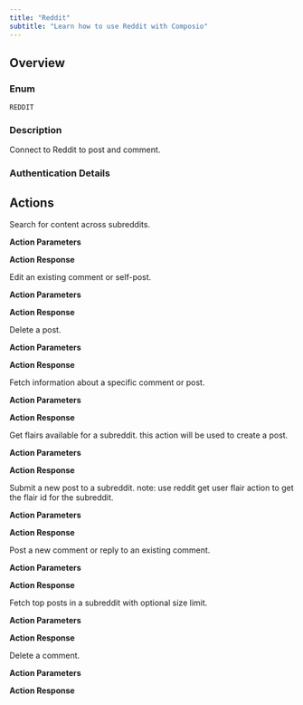 ```yaml
---
title: "Reddit"
subtitle: "Learn how to use Reddit with Composio"
---
```



## Overview

### Enum
`REDDIT`

### Description
Connect to Reddit to post and comment.

### Authentication Details

<Accordion title="OAUTH2">
<ParamField path="client_id" type="string" required={true}>
</ParamField>

<ParamField path="client_secret" type="string" required={true}>
</ParamField>

<ParamField path="oauth_redirect_uri" type="string" default="https://backend.composio.dev/api/v1/auth-apps/add">
</ParamField>

<ParamField path="scopes" type="string" default="identity read vote submit flair edit">
</ParamField>

<ParamField path="base_url" type="string" default="https://oauth.reddit.com">
</ParamField>

</Accordion>


## Actions

<AccordionGroup>
<Accordion title="REDDIT_SEARCH_ACROSS_SUBREDDITS">
Search for content across subreddits.

**Action Parameters**

<ParamField path="search_query" type="string" required={true}>
</ParamField>

<ParamField path="restrict_sr" type="boolean" default="True">
</ParamField>

<ParamField path="sort" type="string" default="relevance">
</ParamField>

<ParamField path="limit" type="integer" default="5">
</ParamField>


**Action Response**

<ParamField path="data" type="object">
</ParamField>

<ParamField path="successful" type="boolean">
</ParamField>

<ParamField path="error" type="">
</ParamField>

</Accordion>

<Accordion title="REDDIT_EDIT_REDDIT_COMMENT_OR_POST">
Edit an existing comment or self-post.

**Action Parameters**

<ParamField path="thing_id" type="string" required={true}>
</ParamField>

<ParamField path="text" type="string" required={true}>
</ParamField>


**Action Response**

<ParamField path="data" type="object">
</ParamField>

<ParamField path="successful" type="boolean">
</ParamField>

<ParamField path="error" type="">
</ParamField>

</Accordion>

<Accordion title="REDDIT_DELETE_REDDIT_POST">
Delete a post.

**Action Parameters**

<ParamField path="id" type="string" required={true}>
</ParamField>


**Action Response**

<ParamField path="data" type="object">
</ParamField>

<ParamField path="successful" type="boolean">
</ParamField>

<ParamField path="error" type="">
</ParamField>

</Accordion>

<Accordion title="REDDIT_RETRIEVE_SPECIFIC_COMMENT">
Fetch information about a specific comment or post.

**Action Parameters**

<ParamField path="id" type="string" required={true}>
</ParamField>


**Action Response**

<ParamField path="data" type="object">
</ParamField>

<ParamField path="successful" type="boolean">
</ParamField>

<ParamField path="error" type="">
</ParamField>

</Accordion>

<Accordion title="REDDIT_GET_USER_FLAIR">
Get flairs available for a subreddit. this action will be used to create a post.

**Action Parameters**

<ParamField path="subreddit" type="string" required={true}>
</ParamField>


**Action Response**

<ParamField path="data" type="object">
</ParamField>

<ParamField path="successful" type="boolean">
</ParamField>

<ParamField path="error" type="">
</ParamField>

</Accordion>

<Accordion title="REDDIT_CREATE_REDDIT_POST">
Submit a new post to a subreddit. note: use reddit get user flair action to get the flair id for the subreddit.

**Action Parameters**

<ParamField path="subreddit" type="string" required={true}>
</ParamField>

<ParamField path="title" type="string" required={true}>
</ParamField>

<ParamField path="text" type="string">
</ParamField>

<ParamField path="flair_id" type="string" required={true}>
</ParamField>

<ParamField path="url" type="string">
</ParamField>

<ParamField path="kind" type="string" required={true}>
</ParamField>


**Action Response**

<ParamField path="data" type="object">
</ParamField>

<ParamField path="successful" type="boolean">
</ParamField>

<ParamField path="error" type="">
</ParamField>

</Accordion>

<Accordion title="REDDIT_POST_REDDIT_COMMENT">
Post a new comment or reply to an existing comment.

**Action Parameters**

<ParamField path="thing_id" type="string" required={true}>
</ParamField>

<ParamField path="text" type="string" required={true}>
</ParamField>


**Action Response**

<ParamField path="data" type="object">
</ParamField>

<ParamField path="successful" type="boolean">
</ParamField>

<ParamField path="error" type="">
</ParamField>

</Accordion>

<Accordion title="REDDIT_RETRIEVE_REDDIT_POST">
Fetch top posts in a subreddit with optional size limit.

**Action Parameters**

<ParamField path="subreddit" type="string" required={true}>
</ParamField>

<ParamField path="size" type="integer" default="5">
</ParamField>


**Action Response**

<ParamField path="data" type="object">
</ParamField>

<ParamField path="successful" type="boolean">
</ParamField>

<ParamField path="error" type="">
</ParamField>

</Accordion>

<Accordion title="REDDIT_DELETE_REDDIT_COMMENT">
Delete a comment.

**Action Parameters**

<ParamField path="id" type="string" required={true}>
</ParamField>


**Action Response**

<ParamField path="data" type="object">
</ParamField>

<ParamField path="successful" type="boolean">
</ParamField>

<ParamField path="error" type="">
</ParamField>

</Accordion>

</AccordionGroup>
